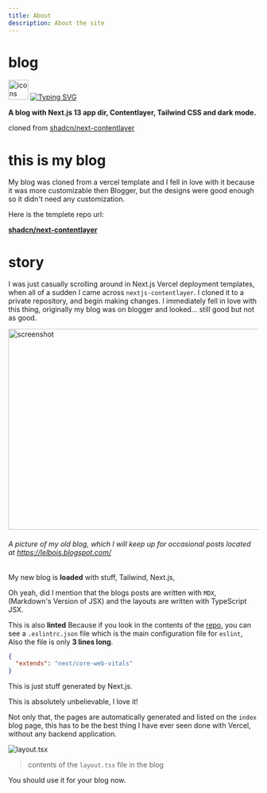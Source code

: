 ```yaml
---
title: About
description: About the site
---
```


# blog

<img src="https://skillicons.dev/icons?i=tailwind,ts,react,nextjs,js,md,vercel,pnpm&perline=15" alt="icons" height="40"/>
<a href="https://git.io/typing-svg"><img src="https://readme-typing-svg.demolab.com?font=Fira+Code&pause=1000&multiline=true&width=435&height=92&lines=My+blog+made+with+Contentlayer%2C+;Next.js%2C+React%2C+Typescript+and;Tailwind." alt="Typing SVG" />
</a>

<strong>A blog with Next.js 13 app dir, Contentlayer, Tailwind CSS and dark mode.</strong>


cloned from [shadcn/next-contentlayer](https://github.com/shadcn/next-contentlayer/)

# this is my blog

My blog was cloned from a vercel template and I fell in love with it because it was more customizable then Blogger, but the designs were good enough so it didn't need any customization.

Here is the templete repo url:

[**shadcn/next-contentlayer**](https://github.com/shadcn/next-contentlayer/)

# story

I was just casually scrolling around in Next.js Vercel deployment templates, when all of a sudden I came across `nextjs-contentlayer`.
I cloned it to a private repository, and begin making changes.
I immediately fell in love with this thing, originally my blog was on blogger and looked... still good but not as good.


<Image src="/Screenshot 2024-09-09 8.09.41 PM.png" width="718" height="404" alt="screenshot" />

###### A picture of my old blog, which I will keep up for occasional posts located at     <a href="https://lelbois.blogspot.com/">https://lelbois.blogspot.com/</a>

My new blog is **loaded** with stuff, Tailwind, Next.js, 

Oh yeah, did I mention that the blogs posts are written with `MDX`, (Markdown's Version of JSX) and the layouts are written with TypeScript JSX.

This is also **linted** Because if you look in the contents of the <a href="https://github.com/shadcn/next-contentlayer/">repo</a>, you can see a `.eslintrc.json` file which is the main configuration file for `eslint`, Also the file is only **3 lines long**.

```json
{
  "extends": "next/core-web-vitals"
}
```
This is just stuff generated by Next.js.

This is absolutely unbelievable, I love it!

Not only that, the pages are automatically generated and listed on the `index` blog page, this has to be the best thing I have ever seen done with Vercel, without any backend application.

<Image src="carbon.svg" alt="layout.tsx" />

> contents of the `layout.tsx` file in the blog

You should use it for your blog now.
